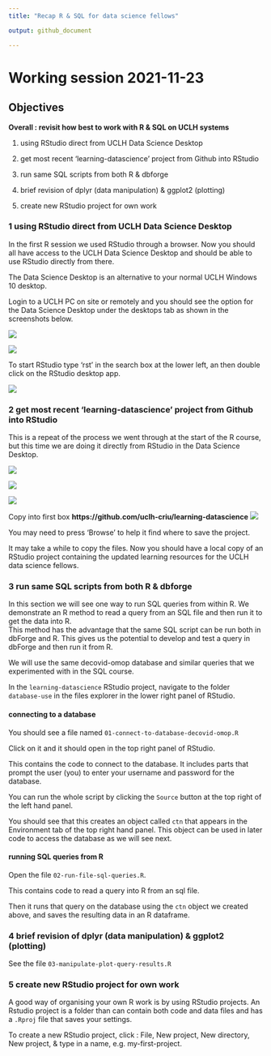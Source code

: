 ```yaml
---
title: "Recap R & SQL for data science fellows"

output: github_document

---
```


# Working session 2021-11-23

## Objectives

**Overall : revisit how best to work with R & SQL on UCLH systems**

1. using RStudio direct from UCLH Data Science Desktop

2. get most recent ‘learning-datascience’ project from Github into RStudio

3. run same SQL scripts from both R & dbforge

4. brief revision of dplyr (data manipulation) & ggplot2 (plotting)

5. create new RStudio project for own work


### 1 using RStudio direct from UCLH Data Science Desktop

In the first R session we used RStudio through a browser. Now you should all have access to the UCLH Data Science Desktop and should be able to use RStudio directly from there.

The Data Science Desktop is an alternative to your normal UCLH Windows 10 desktop.

Login to a UCLH PC on site or remotely and you should see the option for the Data Science Desktop under the desktops tab as shown in the screenshots below.

![](../Images/uclh-desktops.png)

![](../Images/uclh-data-science-desktop.png)

To start RStudio type 'rst' in the search box at the lower left, an then double click on the RStudio desktop app.

![](../Images/uclh-data-science-desktop-rstudio.png)

### 2 get most recent ‘learning-datascience’ project from Github into RStudio

This is a repeat of the process we went through at the start of the R course, but this time we are doing it directly from RStudio in the Data Science Desktop.

![](../Images/00-01-new-project.png)


![](../Images/00-02-from-version-control.png)


![](../Images/00-03-from-git.png)

Copy into first box **https://github.com/uclh-criu/learning-datascience**
![](../Images/00-04-git-url.png)

You may need to press 'Browse' to help it find where to save the project.

It may take a while to copy the files. Now you should have a local copy of an RStudio project containing the updated learning resources for the UCLH data science fellows.


### 3 run same SQL scripts from both R & dbforge

In this section we will see one way to run SQL queries from within R. We demonstrate an R method to read a query from an SQL file and then run it to get the data into R.  
This method has the advantage that the same SQL script can be run both in dbForge and R. This gives us the potential to develop and test a query in dbForge and then run it from R.

We will use the same decovid-omop database and similar queries that we experimented with in the SQL course.

In the `learning-datascience` RStudio project, navigate to the folder `database-use` in the files explorer in the lower right panel of RStudio.


#### connecting to a database

You should see a file named `01-connect-to-database-decovid-omop.R`

Click on it and it should open in the top right panel of RStudio.

This contains the code to connect to the database. It includes parts that prompt the user (you) to enter your username and password for the database.

You can run the whole script by clicking the `Source` button at the top right of the left hand panel.

You should see that this creates an object called `ctn` that appears in the Environment tab of the top right hand panel. This object can be used in later code to access the database as we will see next.

#### running SQL queries from R

Open the file `02-run-file-sql-queries.R`.

This contains code to read a query into R from an sql file.

Then it runs that query on the database using the `ctn` object we created above, and saves the resulting data in an R dataframe.


### 4 brief revision of dplyr (data manipulation) & ggplot2 (plotting)

See the file `03-manipulate-plot-query-results.R`


### 5 create new RStudio project for own work

A good way of organising your own R work is by using RStudio projects. An Rstudio project is a folder than can contain both code and data files and has a `.Rproj` file that saves your settings.

To create a new RStudio project, click : 
File, New project, New directory, New project, & type in a name, e.g. my-first-project.

